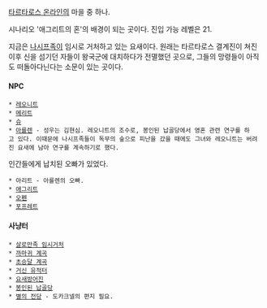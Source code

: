 [[타르타로스 온라인]]의 마을 중 하나.

시나리오 '애그리트의 혼'의 배경이 되는 곳이다. 진입 가능 레벨은 21.

지금은 [[나시프]]족이 임시로 거처하고 있는 요새이다. 원래는 타르타로스 결계진이 쳐진 이후 신을 섬기던 자들이 왕국군에 대치하다가 전멸했던 곳으로, 그들의 망령들이 아직도 떠돌아다닌다는 소문이 있는 곳이다.

==== NPC ====
 * [[레오니트]]
 * [[메리트]]
 * [[슈]]
 * [[아를렌]] - 성우는 김현심. 레오니트의 조수로, 봉인된 납골당에서 영혼 관련 연구를 하고 있다. 이때문에 나시프족들이 독무의 숲으로 피난을 갔을 때에도 그녀와 레오니트는 버려진 요새에 남아 연구를 계속하기로 했다.

인간들에게 납치된 오빠가 있었다.
 * 아리트 - 아를렌의 오빠.
 * [[애그리트]]
 * [[오펜]]
 * [[포프레트]]

==== 사냥터 ====
 * [[살로만족 임시거처]]
 * [[까마귀 계곡]]
 * [[초승달 계곡]]
 * [[거신 유적터]]
 * [[요새방어진]]
 * [[봉인된 납골당]]
 * [[별의 전당]] - 도카크넬의 편지 필요.
